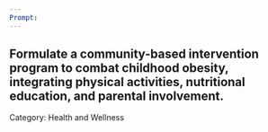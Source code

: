 ```yaml
---
Prompt:
---
```

Formulate a community-based intervention program to combat childhood obesity, integrating physical activities, nutritional education, and parental involvement.
---
Category: Health and Wellness
